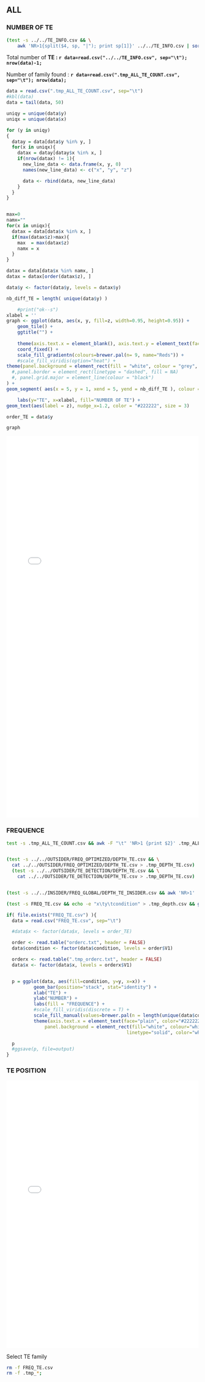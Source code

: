 





## ALL


### NUMBER OF TE


```bash

(test -s ../../TE_INFO.csv && \
    awk 'NR>1{split($4, sp, "|"); print sp[1]}' ../../TE_INFO.csv | sort | uniq -c | awk '{print $1"\t"$2}' | sort -k 1 -n | awk 'BEGIN{print "x\ty\tz"} OFS="\t"{print "", $2, $1}' > .tmp_ALL_TE_COUNT.csv)

```

Total number of **TE : `r data=read.csv("../../TE_INFO.csv", sep="\t"); nrow(data)-1;`**

Number of family found : **`r data=read.csv(".tmp_ALL_TE_COUNT.csv", sep="\t"); nrow(data);`**

```r

data = read.csv(".tmp_ALL_TE_COUNT.csv", sep="\t")
#kbl(data)
data = tail(data, 50)

uniqy = unique(data$y)
uniqx = unique(data$x)

for (y in uniqy)
{
  datay = data[data$y %in% y, ]
  for(x in uniqx){
    datax = datay[datay$x %in% x, ]
    if(nrow(datax) != 1){
      new_line_data <- data.frame(x, y, 0)
      names(new_line_data) <- c("x", "y", "z")

      data <- rbind(data, new_line_data)
    }
  }
}


max=0
namx=""
for(x in uniqx){
  datax = data[data$x %in% x, ]
  if(max(datax$z)>max){
    max  = max(datax$z)
    namx = x
  }
}

datax = data[data$x %in% namx, ]
datax = datax[order(datax$z), ]

data$y <- factor(data$y, levels = datax$y)

nb_diff_TE = length( unique(data$y) )

    #print("ok--s")
xlabel = ''
graph <- ggplot(data, aes(x, y, fill=z, width=0.95, height=0.95)) + 
    geom_tile() + 
    ggtitle("") +
    
    theme(axis.text.x = element_blank(), axis.text.y = element_text(face="plain", color="#222222", size=9, angle=0)) +
    coord_fixed() +
    scale_fill_gradientn(colours=brewer.pal(n= 9, name="Reds")) +
    #scale_fill_viridis(option="heat") +
theme(panel.background = element_rect(fill = "white", colour = "grey", size=0)
  #,panel.border = element_rect(linetype = "dashed", fill = NA)
  #, panel.grid.major = element_line(colour = "black")
) +
geom_segment( aes(x = 5, y = 1, xend = 5, yend = nb_diff_TE ), colour = "black", alpha=0, size=0.9 , inherit.aes = FALSE , linetype="twodash") +

    labs(y="TE", x=xlabel, fill="NUMBER OF TE") +
geom_text(aes(label = z), nudge_x=1.2, color = "#222222", size = 3) 

order_TE = data$y

graph

```

<iframe src="lib/template_COUNT_TE_INOUTSIDER.html" style="width: 100%; height: 1000px; border: none; overflow: hidden;"></iframe>


### FREQUENCE

```bash

test -s .tmp_ALL_TE_COUNT.csv && awk -F "\t" 'NR>1 {print $2}' .tmp_ALL_TE_COUNT.csv | tail -n 50 > .tmp_orderc.txt || echo


(test -s ../../OUTSIDER/FREQ_OPTIMIZED/DEPTH_TE.csv && \
  cat ../../OUTSIDER/FREQ_OPTIMIZED/DEPTH_TE.csv > .tmp_DEPTH_TE.csv) || \
  (test -s ../../OUTSIDER/TE_DETECTION/DEPTH_TE.csv && \
    cat ../../OUTSIDER/TE_DETECTION/DEPTH_TE.csv > .tmp_DEPTH_TE.csv)


(test -s ../../INSIDER/FREQ_GLOBAL/DEPTH_TE_INSIDER.csv && awk 'NR>1' ../../INSIDER/FREQ_GLOBAL/DEPTH_TE_INSIDER.csv >> .tmp_DEPTH_TE.csv && python3 ../lib/freq_graph.py .tmp_DEPTH_TE.csv FREQ_TE.csv) || echo ;

(test -s FREQ_TE.csv && echo -e "x\ty\tcondition" > .tmp_depth.csv && grep -w -f .tmp_orderc.txt FREQ_TE.csv >> .tmp_depth.csv && mv .tmp_depth.csv FREQ_TE.csv) || echo

```



```r


if( file.exists("FREQ_TE.csv") ){
  data = read.csv("FREQ_TE.csv", sep="\t")

  #data$x <- factor(data$x, levels = order_TE)

  order <- read.table("orderc.txt", header = FALSE)
  data$condition <- factor(data$condition, levels = order$V1)

  orderx <- read.table(".tmp_orderc.txt", header = FALSE)
  data$x <- factor(data$x, levels = orderx$V1)


  p = ggplot(data, aes(fill=condition, y=y, x=x)) + 
          geom_bar(position="stack", stat="identity") +
          xlab("TE") +
          ylab("NUMBER") +
          labs(fill = "FREQUENCE") +
          #scale_fill_viridis(discrete = T) +
          scale_fill_manual(values=brewer.pal(n = length(unique(data$condition)), name="Reds")) +
          theme(axis.text.x = element_text(face="plain", color="#222222", size=10, angle=90, vjust=0.5),
              panel.background = element_rect(fill="white", colour="white", 
                                            linetype="solid", color="white"))

  p
  #ggsave(p, file=output)
}

```



### TE POSITION


<iframe src="lib/template_COUNT_TE_GENOME_CIRCOS_INOUTSIDER.html" style="width: 100%; height: 700px; border: none; overflow: hidden;"></iframe>

Select TE family


<!-- remove inutiles files -->
```bash


rm -f FREQ_TE.csv
rm -f .tmp_*;


```




